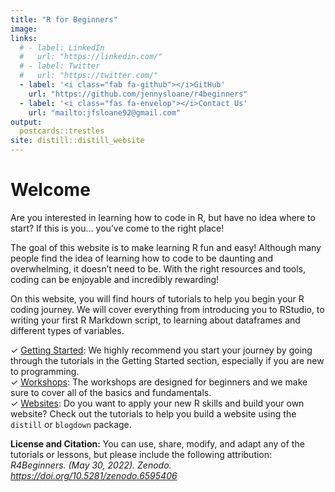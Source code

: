 ```yaml
---
title: "R for Beginners"
image: 
links:
  # - label: LinkedIn
  #   url: "https://linkedin.com/"
  # - label: Twitter
  #   url: "https://twitter.com/"
  - label: '<i class="fab fa-github"></i>GitHub'
    url: "https://github.com/jennysloane/r4beginners"
  - label: '<i class="fas fa-envelop"></i>Contact Us'
    url: "mailto:jfsloane92@gmail.com"
output:
  postcards::trestles
site: distill::distill_website
---
```

 
<!-- github help page to set up custom domain (Configuring an apex domain): https://docs.github.com/en/pages/configuring-a-custom-domain-for-your-github-pages-site/managing-a-custom-domain-for-your-github-pages-site#configuring-an-apex-domain -->

# Welcome

Are you interested in learning how to code in R, but have no idea where to start? If this is you... you've come to the right place!

The goal of this website is to make learning R fun and easy! Although many people find the idea of learning how to code to be daunting and overwhelming, it doesn't need to be. With the right resources and tools, coding can be enjoyable and incredibly rewarding! 

On this website, you will find hours of tutorials to help you begin your R coding journey. We will cover everything from introducing you to RStudio, to writing your first R Markdown script, to learning about dataframes and different types of variables. 

$\checkmark$ [Getting Started](https://jennysloane.netlify.app/): We highly recommend you start your journey by going through the tutorials in the Getting Started section, especially if you are new to programming. <br>
$\checkmark$ [Workshops](https://jennysloane.netlify.app/): The workshops are designed for beginners and we make sure to cover all of the basics and fundamentals. <br>
$\checkmark$ [Websites](https://jennysloane.netlify.app/): Do you want to apply your new R skills and build your own website? Check out the tutorials to help you build a website using the `distill` or `blogdown` package.


<div class="license">
**License and Citation:** You can use, share, modify, and adapt any of the tutorials or lessons, but please include the following attribution: *R4Beginners. (May 30, 2022). Zenodo. [https://doi.org/10.5281/zenodo.6595406](https://doi.org/10.5281/zenodo.6595406)*
</div>
